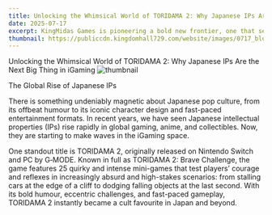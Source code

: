 ```yaml
---
title: Unlocking the Whimsical World of TORIDAMA 2: Why Japanese IPs Are the Next Big Thing in iGaming
date: 2025-07-17
excerpt: KingMidas Games is pioneering a bold new frontier, one that seamlessly blends beloved Japanese IPs with thrilling game mechanics. Discover how this unique fusion offers operators a strategic advantage, delivering built-in brand appeal and unmatched player engagement.
thumbnail: https://publiccdn.kingdomhall729.com/website/images/0717_blog.png
---
```


Unlocking the Whimsical World of TORIDAMA 2: Why Japanese IPs Are the Next Big Thing in iGaming
![thumbnail](https://publiccdn.kingdomhall729.com/website/images/0717_blog.png)

The Global Rise of Japanese IPs

There is something undeniably magnetic about Japanese pop culture, from its offbeat humour to its iconic character design and fast-paced entertainment formats. In recent years, we have seen Japanese intellectual properties (IPs) rise rapidly in global gaming, anime, and collectibles. Now, they are starting to make waves in the iGaming space.


One standout title is TORIDAMA 2, originally released on Nintendo Switch and PC by G‑MODE. Known in full as TORIDAMA 2: Brave Challenge, the game features 25 quirky and intense mini-games that test players’ courage and reflexes in increasingly absurd and high-stakes scenarios: from stalling cars at the edge of a cliff to dodging falling objects at the last second. With its bold humour, eccentric challenges, and fast-paced gameplay, TORIDAMA 2 instantly became a cult favourite in Japan and beyond.